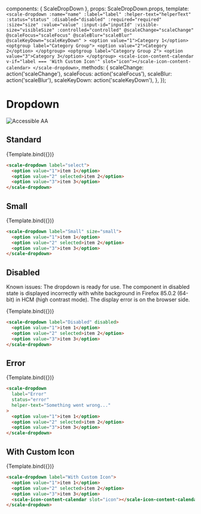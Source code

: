 
<Meta title="Components/Dropdown" component={ScaleDropDown} argTypes={{}} />

  components: { ScaleDropDown },
  props: ScaleDropDown.props,
  template: `
    <scale-dropdown
      :name="name"
      :label="label"
      :helper-text="helperText"
      :status="status"
      :disabled="disabled"
      :required="required"
      :size="size"
      :value="value"
      :input-id="inputId"
      :visible-size="visibleSize"
      :controlled="controlled"
      @scaleChange="scaleChange"
      @scaleFocus="scaleFocus"
      @scaleBlur="scaleBlur"
      @scaleKeyDown="scaleKeyDown"
    >
      <option value="1">Category 1</option>
      <optgroup label="Category Group">
        <option value="2">Category 2</option>
      </optgroup>
      <optgroup label="Category Group 2">
        <option value="3">Category 3</option>
      </optgroup>
      <scale-icon-content-calendar v-if="label === 'With Custom Icon'" slot="icon"></scale-icon-content-calendar>
    </scale-dropdown>
  `,
  methods: {
    scaleChange: action('scaleChange'),
    scaleFocus: action('scaleFocus'),
    scaleBlur: action('scaleBlur'),
    scaleKeyDown: action('scaleKeyDown'),
  },
});

<div
  style={{
    display: 'inline-flex',
    alignItems: 'center',
    justifyContent: 'space-between',
    width: '100%',
  }}
>
  <h1>Dropdown</h1>
  <img src="assets/aa.png" alt="Accessible AA" />
</div>

## Standard

<Canvas withSource="none">
  <Story
    name="Standard"
    args={{
      label: 'Select',
    }}
  >
    {Template.bind({})}
  </Story>
</Canvas>

<ArgsTable story="Standard" />

```html
<scale-dropdown label="select">
  <option value="1">item 1</option>
  <option value="2" selected>item 2</option>
  <option value="3">item 3</option>
</scale-dropdown>
```

## Small

<Canvas withSource="none">
  <Story
    name="Small"
    args={{
      label: 'Small',
      size: 'small',
    }}
  >
    {Template.bind({})}
  </Story>
</Canvas>

```html
<scale-dropdown label="Small" size="small">
  <option value="1">item 1</option>
  <option value="2" selected>item 2</option>
  <option value="3">item 3</option>
</scale-dropdown>
```

## Disabled

Known issues: The dropdown is ready for use. The component in disabled state is displayed incorrectly with white background in Firefox 85.0.2 (64-bit) in HCM (high contrast mode).
The display error is on the browser side.

<Canvas withSource="none">
  <Story
    name="Disabled"
    args={{
      label: 'Disabled',
      disabled: true,
    }}
  >
    {Template.bind({})}
  </Story>
</Canvas>

```html
<scale-dropdown label="Disabled" disabled>
  <option value="1">item 1</option>
  <option value="2" selected>item 2</option>
  <option value="3">item 3</option>
</scale-dropdown>
```

## Error

<Canvas withSource="none">
  <Story
    name="Error"
    args={{
      label: 'Error',
      status: 'error',
      helperText: 'Something went wrong...',
    }}
  >
    {Template.bind({})}
  </Story>
</Canvas>

```html
<scale-dropdown
  label="Error"
  status="error"
  helper-text="Something went wrong..."
>
  <option value="1">item 1</option>
  <option value="2" selected>item 2</option>
  <option value="3">item 3</option>
</scale-dropdown>
```

## With Custom Icon

<Canvas withSource="none">
  <Story
    name="With Custom Icon"
    args={{
      label: 'With Custom Icon',
    }}
  >
    {Template.bind({})}
  </Story>
</Canvas>

```html
<scale-dropdown label="With Custom Icon">
  <option value="1">item 1</option>
  <option value="2" selected>item 2</option>
  <option value="3">item 3</option>
  <scale-icon-content-calendar slot="icon"></scale-icon-content-calendar>
</scale-dropdown>
```
